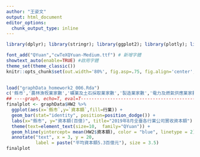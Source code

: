 ```yaml
---
author: "王姿文"
output: html_document
editor_options: 
  chunk_output_type: inline
---
```


```r


library(dplyr); library(stringr); library(ggplot2); library(plotly); library(lubridate); library(readr); library(tidyr); library(showtext); library(colorspace); library(magrittr)

font_add("QYuan","cwTeXQYuan-Medium.ttf") # 新增字體
showtext_auto(enable=TRUE) #啟用字體
theme_set(theme_classic())
knitr::opts_chunk$set(out.width='80%', fig.asp=.75, fig.align='center', fig.showtext=T)

 
load("graphData_homework2_006.Rda")
c('縣市','農林漁牧業家數','礦業及土石採取業家數','製造業家數','電力及燃氣供應業家數','用水供應及污染整治業家數','營造業家數','批發及零售業家數','運輸及倉儲業家數','住宿及餐飲業家數','資訊及通訊傳播業家數','金融及保險業家數','不動產業家數','專業科學及技術服務業家數','支援服務業家數','公共行政及國防；強制性社會安全家數','教育服務業家數','醫療保健及社會工作服務業家數','藝術娛樂及休閒服務業家數','其他服務業家數','未分類家數','行業','資本額')->names(graphData[[1]])
## ----graph, echo=T, eval=T-----------------------------------------------
finalplot <- graphData$HW2 %>% 
  ggplot(aes(x=`縣市`,y=`資本額`,fill=行業)) + 
  geom_bar(stat="identity", position=position_dodge()) + 
  labs(x="縣市", y="資本額(百億)", title="2019年8月全臺各行業公司實收資本額") + 
  theme(text=element_text(size=10,  family="QYuan")) + 
  geom_hline(yintercept= mean(HW2$資本額), color = "blue", linetype = 2) +
  annotate("text", x = 3, y = 20, 
           label = paste("平均資本額5.3百億元"), size = 3.5)
finalplot
```
 
